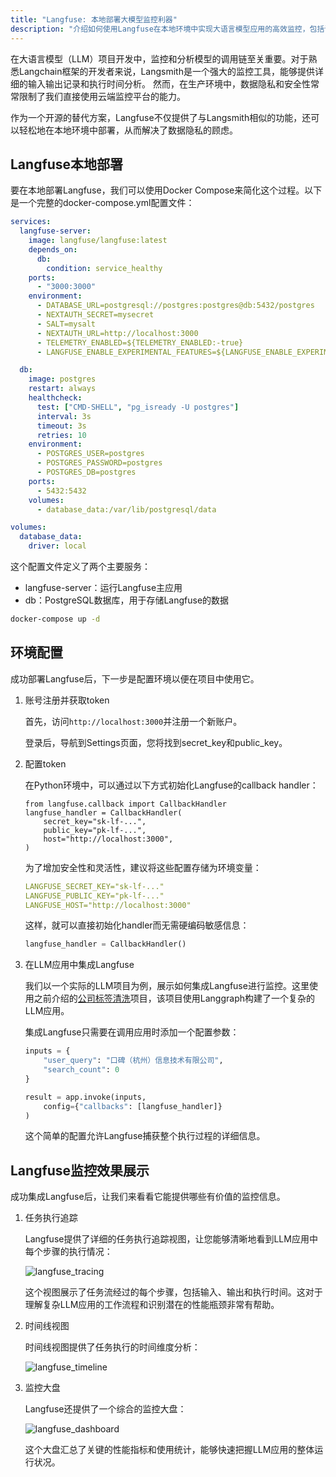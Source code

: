 ```yaml
---
title: "Langfuse: 本地部署大模型监控利器"
description: "介绍如何使用Langfuse在本地环境中实现大语言模型应用的高效监控，包括详细的部署步骤、环境配置和实际应用案例。"
---
```


在大语言模型（LLM）项目开发中，监控和分析模型的调用链至关重要。对于熟悉Langchain框架的开发者来说，Langsmith是一个强大的监控工具，能够提供详细的输入输出记录和执行时间分析。
然而，在生产环境中，数据隐私和安全性常常限制了我们直接使用云端监控平台的能力。

作为一个开源的替代方案，Langfuse不仅提供了与Langsmith相似的功能，还可以轻松地在本地环境中部署，从而解决了数据隐私的顾虑。

## Langfuse本地部署

要在本地部署Langfuse，我们可以使用Docker Compose来简化这个过程。以下是一个完整的docker-compose.yml配置文件：

```yml title="docker-compose.yml"
services:
  langfuse-server:
    image: langfuse/langfuse:latest
    depends_on:
      db:
        condition: service_healthy
    ports:
      - "3000:3000"
    environment:
      - DATABASE_URL=postgresql://postgres:postgres@db:5432/postgres
      - NEXTAUTH_SECRET=mysecret
      - SALT=mysalt
      - NEXTAUTH_URL=http://localhost:3000
      - TELEMETRY_ENABLED=${TELEMETRY_ENABLED:-true}
      - LANGFUSE_ENABLE_EXPERIMENTAL_FEATURES=${LANGFUSE_ENABLE_EXPERIMENTAL_FEATURES:-false}

  db:
    image: postgres
    restart: always
    healthcheck:
      test: ["CMD-SHELL", "pg_isready -U postgres"]
      interval: 3s
      timeout: 3s
      retries: 10
    environment:
      - POSTGRES_USER=postgres
      - POSTGRES_PASSWORD=postgres
      - POSTGRES_DB=postgres
    ports:
      - 5432:5432
    volumes:
      - database_data:/var/lib/postgresql/data

volumes:
  database_data:
    driver: local
```

这个配置文件定义了两个主要服务：

- langfuse-server：运行Langfuse主应用
- db：PostgreSQL数据库，用于存储Langfuse的数据

```bash
docker-compose up -d
```

## 环境配置

成功部署Langfuse后，下一步是配置环境以便在项目中使用它。

1. 账号注册并获取token

    首先，访问`http://localhost:3000`并注册一个新账户。

    登录后，导航到Settings页面，您将找到secret_key和public_key。

2. 配置token

    在Python环境中，可以通过以下方式初始化Langfuse的callback handler：

    ```
    from langfuse.callback import CallbackHandler
    langfuse_handler = CallbackHandler(
        secret_key="sk-lf-...",
        public_key="pk-lf-...",
        host="http://localhost:3000",
    )
    ```

    为了增加安全性和灵活性，建议将这些配置存储为环境变量：

    ```yml
    LANGFUSE_SECRET_KEY="sk-lf-..."
    LANGFUSE_PUBLIC_KEY="pk-lf-..."
    LANGFUSE_HOST="http://localhost:3000"
    ```

    这样，就可以直接初始化handler而无需硬编码敏感信息：

    ```python
    langfuse_handler = CallbackHandler()
    ```

3. 在LLM应用中集成Langfuse

    我们以一个实际的LLM项目为例，展示如何集成Langfuse进行监控。这里使用之前介绍的[公司标签清洗](/llm/project/data-cleaning-case)项目，该项目使用Langgraph构建了一个复杂的LLM应用。

    集成Langfuse只需要在调用应用时添加一个配置参数：

    ```python {7-7}
    inputs = {
        "user_query": "口碑（杭州）信息技术有限公司",
        "search_count": 0
    }

    result = app.invoke(inputs,
        config={"callbacks": [langfuse_handler]}
    )
    ```

    这个简单的配置允许Langfuse捕获整个执行过程的详细信息。

## Langfuse监控效果展示

成功集成Langfuse后，让我们来看看它能提供哪些有价值的监控信息。

1. 任务执行追踪

    Langfuse提供了详细的任务执行追踪视图，让您能够清晰地看到LLM应用中每个步骤的执行情况：

    ![langfuse_tracing](../../../../assets/llm-assets/langfuse_tracing.webp)

    这个视图展示了任务流经过的每个步骤，包括输入、输出和执行时间。这对于理解复杂LLM应用的工作流程和识别潜在的性能瓶颈非常有帮助。

2. 时间线视图

    时间线视图提供了任务执行的时间维度分析：

    ![langfuse_timeline](../../../../assets/llm-assets/langfuse_timeline.webp)

3. 监控大盘

    Langfuse还提供了一个综合的监控大盘：

    ![langfuse_dashboard](../../../../assets/llm-assets/langfuse_dashboard.webp)

    这个大盘汇总了关键的性能指标和使用统计，能够快速把握LLM应用的整体运行状况。